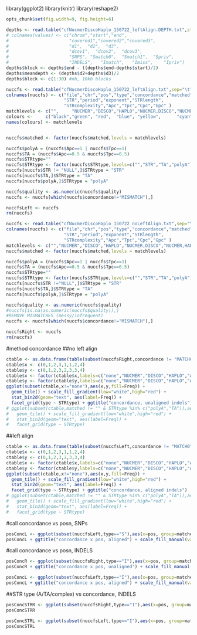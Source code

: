 library(ggplot2)
library(knitr)
library(reshape2)
```r
opts_chunk$set(fig.width=9, fig.height=6)
``` 

```r
depths <- read.table("cfNucmerDiscoHaplo_150722_leftAlign.DEPTH.txt",stringsAsFactors = F,sep='\t',header=T)
# colnames(values) <- c("chrom","start","end",
#                       "covered1","covered2","covered3",
#                       "d1",  "d2",  "d3",	
#                       "dcov1",  "dcov2",	"dcov3",
#                       "SNPS",	"Smatch0",	"Smatch1",	"Spriv",	
#                       "INDELS",	"Imatch",	"Imiss",	"Ipriv")
depths$block <- depths$end - ((depths$end-depths$start)/2)
depths$meandepth <- (depths$d2+depths$d3)/2
depths$block <- c(1:30) #nb, 10kb blocks

```

```r
nuccfs <- read.table("cfNucmerDiscoHaplo_150722_leftAlign.txt",sep="\t",stringsAsFactors = F)
colnames(nuccfs) <- c("file","chr","pos","type","concordance","matched","quality","length","alleles","complexity",
                      "STR","period","exponent","STRlength",
                      "STRcomplexity","Apc","Tpc","Cpc","Gpc" )
matchlevels <- c("",     "NUCMER","DISCO","HAPLO","NUCMER,DISCO","NUCMER,HAPLO","DISCO,HAPLO","NUCMER,DISCO,HAPLO")
colours <-     c("black","green", "red",  "blue", "yellow",      "cyan",        "magenta",     "white")
names(colours) <- matchlevels


nuccfs$matched <- factor(nuccfs$matched,levels = matchlevels)

nuccfs$polyA = (nuccfs$Apc==1 | nuccfs$Tpc==1)
nuccfs$TA = (nuccfs$Apc==0.5 & nuccfs$Tpc==0.5)
nuccfs$STRtype=""
nuccfs$STRtype <- factor(nuccfs$STRtype,levels=c("","STR","TA","polyA"))
nuccfs[nuccfs$STR != "NULL",]$STRtype = "STR"
nuccfs[nuccfs$TA,]$STRtype = "TA"
nuccfs[nuccfs$polyA,]$STRtype = "polyA"

nuccfs$quality <- as.numeric(nuccfs$quality)
nuccfs <- nuccfs[which(nuccfs$concordance!="MISMATCH"),]

nuccfsLeft <- nuccfs
rm(nuccfs)
``` 

```r
nuccfs <- read.table("cfNucmerDiscoHaplo_150722_noLeftAlign.txt",sep="\t",stringsAsFactors = F)
colnames(nuccfs) <- c("file","chr","pos","type","concordance","matched","quality","length","alleles","complexity",
                      "STR","period","exponent","STRlength",
                      "STRcomplexity","Apc","Tpc","Cpc","Gpc" )
matchlevels <- c("","NUCMER","DISCO","HAPLO","NUCMER,DISCO","NUCMER,HAPLO","DISCO,HAPLO","NUCMER,DISCO,HAPLO")
nuccfs$matched <- factor(nuccfs$matched,levels = matchlevels)

nuccfs$polyA = (nuccfs$Apc==1 | nuccfs$Tpc==1)
nuccfs$TA = (nuccfs$Apc==0.5 & nuccfs$Tpc==0.5)
nuccfs$STRtype=""
nuccfs$STRtype <- factor(nuccfs$STRtype,levels=c("","STR","TA","polyA"))
nuccfs[nuccfs$STR !="NULL",]$STRtype = "STR"
nuccfs[nuccfs$TA,]$STRtype = "TA"
nuccfs[nuccfs$polyA,]$STRtype = "polyA"

nuccfs$quality <- as.numeric(nuccfs$quality)
#nuccfs[is.na(as.numeric(nuccfs$quality)),]
#REMOVE MISMATCHES (messy/infrequent)
nuccfs <- nuccfs[which(nuccfs$concordance!="MISMATCH"),]

nuccfsRight <- nuccfs
rm(nuccfs)
``` 

#method concordance
##no left align
```r
ctable <- as.data.frame(table(subset(nuccfsRight,concordance != "MATCH0",c(matched,type,STRtype))))
ctable$x <- c(0,1,2,3,1,1,2,4)
ctable$y <- c(0,1,2,3,2,3,3,4)
ctable$x <- factor(ctable$x,labels=c("none","NUCMER","DISCO","HAPLO","ALL"))
ctable$y <- factor(ctable$y,labels=c("none","NUCMER","DISCO","HAPLO","ALL"))
ggplot(subset(ctable,x!="none"),aes(x,y,fill=Freq)) + 
  geom_tile() + scale_fill_gradient(low="white",high="red") +
  stat_bin2d(geom="text", aes(label=Freq)) +
  facet_grid(type ~ STRtype) + ggtitle("concordance, unaligned indels")
# ggplot(subset(ctable,matched != "" & STRtype %in% c("polyA","TA")),aes(x,y,fill=Freq)) + 
#   geom_tile() + scale_fill_gradient(low="white",high="red") +
#   stat_bin2d(geom="text", aes(label=Freq)) +
#   facet_grid(type ~ STRtype)
```
##left align
```r
ctable <- as.data.frame(table(subset(nuccfsLeft,concordance != "MATCH0",c(matched,type,STRtype))))
ctable$x <- c(0,1,2,3,1,1,2,4)
ctable$y <- c(0,1,2,3,2,3,3,4)
ctable$x <- factor(ctable$x,labels=c("none","NUCMER","DISCO","HAPLO","ALL"))
ctable$y <- factor(ctable$y,labels=c("none","NUCMER","DISCO","HAPLO","ALL"))
ggplot(subset(ctable,x!="none"),aes(x,y,fill=Freq)) + 
  geom_tile() + scale_fill_gradient(low="white",high="red") +
  stat_bin2d(geom="text", aes(label=Freq)) +
  facet_grid(type ~ STRtype) + ggtitle("concordance, aligned indels")
# ggplot(subset(ctable,matched != "" & STRtype %in% c("polyA","TA")),aes(x,y,fill=Freq)) + 
#   geom_tile() + scale_fill_gradient(low="white",high="red") +
#   stat_bin2d(geom="text", aes(label=Freq)) +
#   facet_grid(type ~ STRtype)
```

#call concordance vs posn, SNPs
```r
posConcL <- ggplot(subset(nuccfsLeft,type=="S"),aes(x=pos, group=matched, fill=matched)) + geom_histogram(binwidth=10000)
posConcL + ggtitle("concordance x pos, aligned") + scale_fill_manual(values = colours)
```
#call concordance vs posn, INDELS
```r
posConcR <- ggplot(subset(nuccfsRight,type=="I"),aes(x=pos, group=matched, fill=matched)) + geom_histogram(binwidth=10000)
posConcR + ggtitle("concordance x pos, unaligned") + scale_fill_manual(values = colours)

posConcL <- ggplot(subset(nuccfsLeft,type=="I"),aes(x=pos, group=matched, fill=matched)) + geom_histogram(binwidth=10000)
posConcL + ggtitle("concordance x pos, aligned") + scale_fill_manual(values = colours)
```
##STR type (A/TA/complex) vs concordance, INDELS
```r
posConcSTRR <- ggplot(subset(nuccfsRight,type=="I"),aes(x=pos, group=matched, fill=matched)) + geom_histogram(binwidth=10000)  + facet_grid(STRtype ~ .,scales="free_y") + ggtitle("STR type x pos, unaligned") + scale_fill_manual(values = colours)
posConcSTRR

posConcSTRL <- ggplot(subset(nuccfsLeft,type=="I"),aes(x=pos, group=matched, fill=matched)) + geom_histogram(binwidth=10000)  + facet_grid(STRtype ~ .,scales="free_y") + ggtitle("STR type x pos, aligned") + scale_fill_manual(values = colours)
posConcSTRL
```
